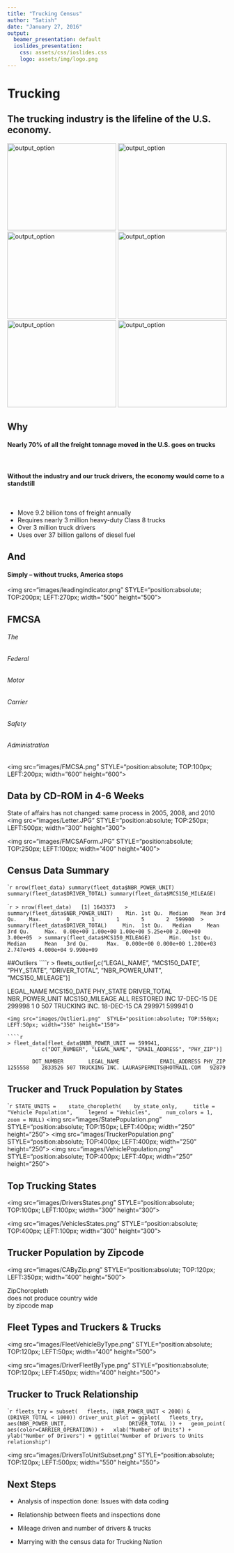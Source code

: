 ```yaml
---
title: "Trucking Census"
author: "Satish"
date: "January 27, 2016"
output:
  beamer_presentation: default
  ioslides_presentation:
    css: assets/css/ioslides.css
    logo: assets/img/logo.png
---
```

# Trucking

## The trucking industry is the lifeline of the U.S. economy. 
<div class="columns-3">
<img src="images/truck6.jpeg" alt="output_option" width="250" height="200">
<img src="images/truck1.jpg" alt="output_option" width="250" height="200">
<img src="images/truck2.gif" alt="output_option" width="250" height="200">
<img src="images/truck3.png" alt="output_option" width="250" height="200">
<img src="images/truck4.jpg" alt="output_option" width="250" height="200">
<img src="images/truck5.jpg" alt="output_option" width="250" height="200">
</div>



## Why

#### **Nearly 70% of all the freight tonnage moved in the U.S. goes on trucks**
<br>


#### **Without the industry and our truck drivers, the economy would come to a standstill**
<br>

- Move 9.2 billion tons of freight annually 
- Requires nearly 3 million heavy-duty Class 8 trucks 
- Over 3 million truck drivers 
- Uses over 37 billion gallons of diesel fuel  

## And
#### **Simply – without trucks, America stops**

<img src="images/leadingindicator.png"  STYLE="position:absolute; TOP:200px; LEFT:270px; width="500" height="500">

## FMCSA 
###### The 
###### Federal 
###### Motor 
###### Carrier 
###### Safety 
###### Administration
<img src="images/FMCSA.png"  STYLE="position:absolute; TOP:100px; LEFT:200px;  width="600" height="600">

## Data by CD-ROM in 4-6 Weeks

State of affairs has not changed: same process in 2005, 2008, and 2010
<img src="images/Letter.JPG"  STYLE="position:absolute; TOP:250px; LEFT:500px;  width="300" height="300">

<img src="images/FMCSAForm.JPG"  STYLE="position:absolute; TOP:250px; LEFT:100px;  width="400" height="400">

## Census Data Summary

````r
nrow(fleet_data)
summary(fleet_data$NBR_POWER_UNIT)
summary(fleet_data$DRIVER_TOTAL)
summary(fleet_data$MCS150_MILEAGE)
```

````r
> nrow(fleet_data)  
[1] 1643373  
> summary(fleet_data$NBR_POWER_UNIT)
   Min. 1st Qu.  Median    Mean 3rd Qu.    Max. 
      0       1       1       5       2  599900 
> summary(fleet_data$DRIVER_TOTAL)
    Min.  1st Qu.   Median     Mean  3rd Qu.     Max. 
0.00e+00 1.00e+00 1.00e+00 5.25e+00 2.00e+00 3.00e+05 
> summary(fleet_data$MCS150_MILEAGE)
     Min.   1st Qu.    Median      Mean   3rd Qu.      Max. 
0.000e+00 0.000e+00 1.200e+03 2.747e+05 4.000e+04 9.990e+09 
```

##Outliers
````r
> fleets_outlier[,c("LEGAL_NAME", "MCS150_DATE", "PHY_STATE",
                    "DRIVER_TOTAL", "NBR_POWER_UNIT", "MCS150_MILEAGE")]

  LEGAL_NAME     MCS150_DATE PHY_STATE DRIVER_TOTAL NBR_POWER_UNIT MCS150_MILEAGE
ALL RESTORED INC   17-DEC-15        DE       299998              1        0
507 TRUCKING INC.  18-DEC-15        CA       299971         599941        0
```
<img src="images/Outlier1.png"  STYLE="position:absolute; TOP:550px; LEFT:50px; width="350" height="150">

````r
> fleet_data[fleet_data$NBR_POWER_UNIT == 599941,
           c("DOT_NUMBER", "LEGAL_NAME", "EMAIL_ADDRESS", "PHY_ZIP")]
           
        DOT_NUMBER        LEGAL_NAME             EMAIL_ADDRESS PHY_ZIP
1255558    2833526 507 TRUCKING INC. LAURASPERMITS@HOTMAIL.COM   92879
```

## Trucker and Truck Population by States
````r
STATE_UNITS = 
  state_choropleth(
   by_state_only, 
   title = "Vehicle Population", 
   legend = "Vehicles", 
   num_colors = 1, 
   zoom = NULL)
```
<img src="images/StatePopulation.png"  STYLE="position:absolute; TOP:150px; LEFT:400px; width="250" height="250">
<img src="images/TruckerPopulation.png"  STYLE="position:absolute; TOP:400px; LEFT:400px; width="250" height="250">
<img src="images/VehiclePopulation.png"  STYLE="position:absolute; TOP:400px; LEFT:40px; width="250" height="250">

## Top Trucking States

<img src="images/DriversStates.png"  STYLE="position:absolute; TOP:100px; LEFT:100px; width="300" height="300">

<img src="images/VehiclesStates.png"  STYLE="position:absolute; TOP:400px; LEFT:100px; width="300" height="300">

  


## Trucker Population by Zipcode

<img src="images/CAByZip.png"  STYLE="position:absolute; TOP:120px; LEFT:350px; width="400" height="500">

ZipChoropleth
<br>
does not produce country wide 
<br>
by zipcode map

## Fleet Types and Truckers & Trucks

<img src="images/FleetVehicleByType.png"  STYLE="position:absolute; TOP:120px; LEFT:50px; width="400" height="500">

<img src="images/DriverFleetByType.png"  STYLE="position:absolute; TOP:120px; LEFT:450px; width="400" height="500">

## Trucker to Truck Relationship
````r
fleets_try = subset(
  fleets, (NBR_POWER_UNIT < 2000) & 
    (DRIVER_TOTAL < 1000))
driver_unit_plot = ggplot(
  fleets_try, aes(NBR_POWER_UNIT, 
                  DRIVER_TOTAL )) +
  geom_point(
    aes(color=CARRIER_OPERATION)) +
  xlab("Number of Units") + 
  ylab("Number of Drivers") +
ggtitle("Number of Drivers to Units relationship") 
```

<img src="images/DriversToUnitSubset.png"  STYLE="position:absolute; TOP:120px; LEFT:500px; width="550" height="550">

## Next Steps

- Analysis of inspection done: Issues with data coding

- Relationship between fleets and inspections done

- Mileage driven and number of drivers & trucks

- Marrying with the census data for Trucking Nation
